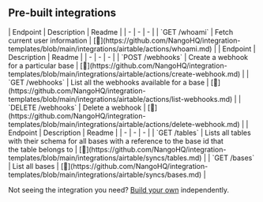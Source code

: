 
## Pre-built integrations

<AccordionGroup>


<Accordion title="Users">
| Endpoint | Description | Readme |
| - | - | - |
| `GET /whoami` | Fetch current user information | [🔗](https://github.com/NangoHQ/integration-templates/blob/main/integrations/airtable/actions/whoami.md) |
</Accordion>


<Accordion title="Webhooks">
| Endpoint | Description | Readme |
| - | - | - |
| `POST /webhooks` | Create a webhook for a particular base | [🔗](https://github.com/NangoHQ/integration-templates/blob/main/integrations/airtable/actions/create-webhook.md) |
| `GET /webhooks` | List all the webhooks available for a base | [🔗](https://github.com/NangoHQ/integration-templates/blob/main/integrations/airtable/actions/list-webhooks.md) |
| `DELETE /webhooks` | Delete a webhook | [🔗](https://github.com/NangoHQ/integration-templates/blob/main/integrations/airtable/actions/delete-webhook.md) |
</Accordion>


<Accordion title="Others">
| Endpoint | Description | Readme |
| - | - | - |
| `GET /tables` | Lists all tables with their schema for all bases with a reference to the base id that<br />the table belongs to | [🔗](https://github.com/NangoHQ/integration-templates/blob/main/integrations/airtable/syncs/tables.md) |
| `GET /bases` | List all bases | [🔗](https://github.com/NangoHQ/integration-templates/blob/main/integrations/airtable/syncs/bases.md) |
</Accordion>

</AccordionGroup>

<Tip>Not seeing the integration you need? [Build your own](https://docs.nango.dev/guides/custom-integration-builder/overview) independently.</Tip>
